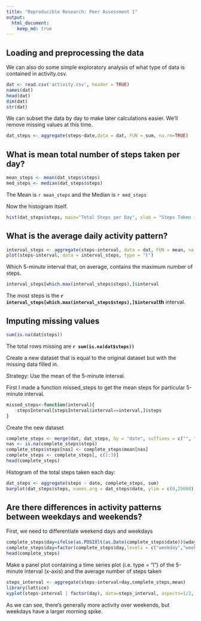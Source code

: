 ```yaml
---
title: "Reproducible Research: Peer Assessment 1"
output: 
  html_document:
    keep_md: true
---
```



## Loading and preprocessing the data

We can also do some simple exploratory analysis of what type of data is contained in activity.csv.

```r
dat <- read.csv('activity.csv', header = TRUE)
names(dat)
head(dat)
dim(dat)
str(dat)
```

We can subset the data by day to make later calculations easier. We'll remove missing values at this time.

```r
dat_steps <- aggregate(steps~date,data = dat, FUN = sum, na.rm=TRUE)
```

## What is mean total number of steps taken per day?

```r
mean_steps <- mean(dat_steps$steps)
med_steps <- median(dat_steps$steps)
```

The Mean is `r mean_steps` and the Median is `r med_steps`

Now the histogram itself.
  
```r
hist(dat_steps$steps, main="Total Steps per Day", xlab = "Steps Taken in a day", breaks = 20)
```

## What is the average daily activity pattern?

```r
interval_steps <- aggregate(steps~interval, data = dat, FUN = mean, na.rm = TRUE)
plot(steps~interval, data = interval_steps, type = "l")
```

Which 5-minute interval that, on average, contains the maximum number of steps.  

```r
interval_steps[which.max(interval_steps$steps),]$interval
```

The most steps is the **`r interval_steps[which.max(interval_steps$steps),]$interval`th** interval.

## Imputing missing values

```r
sum(is.na(dat$steps))
```

The total rows missing are **`r sum(is.na(dat$steps))`**  

Create a new dataset that is equal to the original dataset but with the missing data filled in.  

Strategy: Use the mean of the 5-minute interval.  

First I made a function missed_steps to get the mean steps for particular 5-minute interval. 

```r
missed_steps<-function(interval){
    stepsInterval[stepsInterval$interval==interval,]$steps
}
```

Create the new dataset

```r
complete_steps <- merge(dat, dat_steps, by = "date", suffixes = c("", ".mean"))
nas <- is.na(complete_steps$steps)
complete_steps$steps[nas] <- complete_steps$mean[nas]
complete_steps <- complete_steps[, c(1:3)]
head(complete_steps)
```

Histogram of the total steps taken each day:

```r
dat_steps <- aggregate(steps ~ date, complete_steps, sum)
barplot(dat_steps$steps, names.arg = dat_steps$date, ylim = c(0,25000),xlab = "date",ylab = "sum(steps)",)
```

## Are there differences in activity patterns between weekdays and weekends?

First, we need to differentiate weekend days and weekdays  

```r
complete_steps$day=ifelse(as.POSIXlt(as.Date(complete_steps$date))$wday%%6==0,"weekend","weekday")
complete_steps$day=factor(complete_steps$day,levels = c("weekday","weekend"))
head(complete_steps)
```

Make a panel plot containing a time series plot (i.e. type = “l”) of the 5-minute interval (x-axis) and the average number of steps taken

```r
steps_interval <- aggregate(steps~interval+day,complete_steps,mean)
library(lattice)
xyplot(steps~interval | factor(day), data=steps_interval, aspects=1/2, type="l")
```

As we can see, there's generally more activity over weekends, but weekdays have a larger morning spike.
